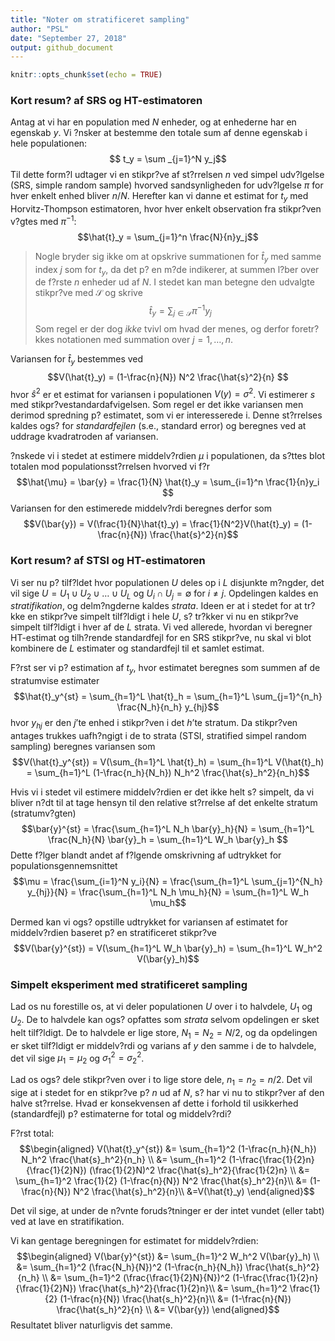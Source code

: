 ```yaml
---
title: "Noter om stratificeret sampling"
author: "PSL"
date: "September 27, 2018"
output: github_document
---
```


```r
knitr::opts_chunk$set(echo = TRUE)
```

### Kort resum? af SRS og HT-estimatoren
Antag at vi har en population med $N$ enheder, og at enhederne har en egenskab $y$. Vi ?nsker at bestemme den totale sum af denne egenskab i hele populationen:
$$ t_y = \sum _{j=1}^N y_j$$
Til dette form?l udtager vi en stikpr?ve af st?rrelsen $n$ ved simpel udv?lgelse (SRS, simple random sample) hvorved sandsynligheden for udv?lgelse $\pi$ for hver enkelt enhed bliver $n/N$. Herefter kan vi danne et estimat for $t_y$ med Horvitz-Thompson estimatoren, hvor hver enkelt observation fra stikpr?ven v?gtes med $\pi^{-1}$:
$$\hat{t}_y = \sum_{j=1}^n \frac{N}{n}y_j$$

> Nogle bryder sig ikke om at opskrive summationen for $\hat{t}_y$ med samme index $j$ som for $t_y$, da det p? en m?de indikerer, at summen l?ber over de f?rste $n$ enheder ud af $N$. I stedet kan man betegne den udvalgte stikpr?ve med $\mathcal{S}$ og skrive
$$ \hat{t}_y = \sum_{j \in \mathcal{S}} \pi^{-1}y_j$$
Som regel er der dog *ikke* tvivl om hvad der menes, og derfor foretr?kkes notationen med summation over $j = 1, \ldots, n$.

Variansen for $\hat{t}_y$ bestemmes ved
$$V(\hat{t}_y) = (1-\frac{n}{N}) N^2 \frac{\hat{s}^2}{n} $$
hvor $\hat{s}^2$ er et estimat for variansen i populationen $V(y) = \sigma^2$. Vi estimerer $s$ med stikpr?vestandardafvigelsen. Som regel er det ikke variansen men derimod spredning p? estimatet, som vi er interesserede i. Denne st?rrelses kaldes ogs? for *standardfejlen* (s.e., standard error) og beregnes ved at uddrage kvadratroden af variansen.

?nskede vi i stedet at estimere middelv?rdien $\mu$ i populationen, da s?ttes blot totalen mod populationsst?rrelsen hvorved vi f?r
$$\hat{\mu} = \bar{y} = \frac{1}{N} \hat{t}_y = \sum_{i=1}^n \frac{1}{n}y_i $$
Variansen for den estimerede middelv?rdi beregnes derfor som
$$V(\bar{y}) = V(\frac{1}{N}\hat{t}_y) = \frac{1}{N^2}V(\hat{t}_y) = (1-\frac{n}{N}) \frac{\hat{s}^2}{n}$$

### Kort resum? af STSI og HT-estimatoren
Vi ser nu p? tilf?ldet hvor populationen $U$ deles op i $L$ disjunkte m?ngder, det vil sige $U = U_1 \cup U_2 \cup \ldots \cup U_L$ og $U_i \cap U_j = \emptyset$ for $i \ne j$. Opdelingen kaldes en *stratifikation*, og delm?ngderne kaldes *strata*. Ideen er at i stedet for at tr?kke en stikpr?ve simpelt tilf?ldigt i hele $U$, s? tr?kker vi nu en stikpr?ve simpelt tilf?ldigt i hver af de $L$ strata. Vi ved allerede, hvordan vi beregner HT-estimat og tilh?rende standardfejl for en SRS stikpr?ve, nu skal vi blot kombinere de $L$ estimater og standardfejl til et samlet estimat.

F?rst ser vi p? estimation af $t_y$, hvor estimatet beregnes som summen af de stratumvise estimater
$$\hat{t}_y^{st} = \sum_{h=1}^L \hat{t}_h = \sum_{h=1}^L \sum_{j=1}^{n_h} \frac{N_h}{n_h} y_{hj}$$
hvor $y_{hj}$ er den $j$'te enhed i stikpr?ven i det $h$'te stratum. Da stikpr?ven antages trukkes uafh?ngigt i de to strata (STSI, stratified simpel random sampling) beregnes variansen som
$$V(\hat{t}_y^{st}) 
= V(\sum_{h=1}^L \hat{t}_h) 
= \sum_{h=1}^L V(\hat{t}_h) 
= \sum_{h=1}^L (1-\frac{n_h}{N_h}) N_h^2 \frac{\hat{s}_h^2}{n_h}$$

Hvis vi i stedet vil estimere middelv?rdien er det ikke helt s? simpelt, da vi bliver n?dt til at tage hensyn til den relative st?rrelse af det enkelte stratum (stratumv?gten)
$$\bar{y}^{st}
= \frac{\sum_{h=1}^L N_h \bar{y}_h}{N}
= \sum_{h=1}^L \frac{N_h}{N} \bar{y}_h
= \sum_{h=1}^L W_h \bar{y}_h
$$
Dette f?lger blandt andet af f?lgende omskrivning af udtrykket for populationsgennemsnittet
$$\mu = \frac{\sum_{i=1}^N y_i}{N}
= \frac{\sum_{h=1}^L \sum_{j=1}^{N_h} y_{hj}}{N}
= \frac{\sum_{h=1}^L N_h \mu_h}{N}
= \sum_{h=1}^L W_h \mu_h$$

Dermed kan vi ogs? opstille udtrykket for variansen af estimatet for middelv?rdien baseret p? en stratificeret stikpr?ve
$$V(\bar{y}^{st})
= V(\sum_{h=1}^L W_h \bar{y}_h)
= \sum_{h=1}^L W_h^2 V(\bar{y}_h)$$

### Simpelt eksperiment med stratificeret sampling

Lad os nu forestille os, at vi deler populationen $U$ over i to halvdele, $U_1$ og $U_2$. De to halvdele kan ogs? opfattes som *strata* selvom opdelingen er sket helt tilf?ldigt. De to halvdele er lige store, $N_1 = N_2 = N/2$, og da opdelingen er sket tilf?ldigt er middelv?rdi og varians af $y$ den samme i de to halvdele, det vil sige $\mu_1 = \mu_2$ og $\sigma_1^2 = \sigma_2^2$.  

Lad os ogs? dele stikpr?ven over i to lige store dele, $n_1 = n_2 = n/2$. Det vil sige at i stedet for en stikpr?ve p? $n$ ud af $N$, s? har vi nu to stikpr?ver af den halve st?rrelse. Hvad er konsekvensen af dette i forhold til usikkerhed (standardfejl) p? estimaterne for total og middelv?rdi?

F?rst total:
$$\begin{aligned}
V(\hat{t}_y^{st}) &= \sum_{h=1}^2 (1-\frac{n_h}{N_h}) N_h^2 \frac{\hat{s}_h^2}{n_h} \\
&= \sum_{h=1}^2 (1-\frac{\frac{1}{2}n}{\frac{1}{2}N}) (\frac{1}{2}N)^2 \frac{\hat{s}_h^2}{\frac{1}{2}n} \\
&= \sum_{h=1}^2 \frac{1}{2} (1-\frac{n}{N}) N^2 \frac{\hat{s}_h^2}{n}\\
&= (1-\frac{n}{N}) N^2 \frac{\hat{s}_h^2}{n}\\
&=V(\hat{t}_y)
\end{aligned}$$

Det vil sige, at under de n?vnte foruds?tninger er der intet vundet (eller tabt) ved at lave en stratifikation.

Vi kan gentage beregningen for estimatet for middelv?rdien:
$$\begin{aligned}
V(\bar{y}^{st}) &= \sum_{h=1}^2 W_h^2 V(\bar{y}_h) \\
&= \sum_{h=1}^2 (\frac{N_h}{N})^2 (1-\frac{n_h}{N_h}) \frac{\hat{s_h}^2}{n_h} \\
&= \sum_{h=1}^2 (\frac{\frac{1}{2}N}{N})^2 (1-\frac{\frac{1}{2}n}{\frac{1}{2}N}) \frac{\hat{s_h}^2}{\frac{1}{2}n}\\
&= \sum_{h=1}^2 \frac{1}{2} (1-\frac{n}{N}) \frac{\hat{s_h}^2}{n}\\
&= (1-\frac{n}{N}) \frac{\hat{s_h}^2}{n} \\
&= V(\bar{y})
\end{aligned}$$
Resultatet bliver naturligvis det samme.


<!-- ```{r cars} -->
<!-- summary(cars) -->
<!-- ``` -->

<!-- ## Including Plots -->

<!-- You can also embed plots, for example: -->

<!-- ```{r pressure, echo=FALSE} -->
<!-- plot(pressure) -->
<!-- ``` -->

<!-- Note that the `echo = FALSE` parameter was added to the code chunk to prevent printing of the R code that generated the plot. -->
